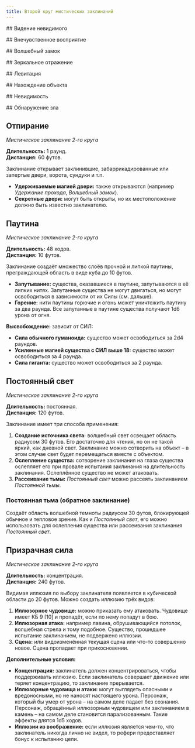 ```yaml
---
title: Второй круг мистических заклинаний
---
```



<Spell id="arcane/detect-invisible">## Видение невидимого</Spell>

<Spell id="arcane/esp">## Внечувственное восприятие</Spell>

<Spell id="arcane/wizard-lock">## Волшебный замок</Spell>

<Spell id="arcane/mirror-image">## Зеркальное отражение</Spell>

<Spell id="arcane/levitate">## Левитация</Spell>

<Spell id="arcane/locate-object">## Нахождение объекта</Spell>

<Spell id="arcane/invisibility">## Невидимость</Spell>

<Spell id="arcane/detect-evil">## Обнаружение зла</Spell>

## Отпирание

_Мистическое заклинание 2-го круга_

**Длительность:** 1 раунд.  
**Дистанция:** 60 футов.

Заклинание открывает заклинившие, забаррикадированные или запертые двери, ворота, сундуки и т.п.

- **Удерживаемые магией двери:** также открываются (например _Удержание прохода_, _Волшебный замок_).
- **Секретные двери:** могут быть открыты, но их местоположение должно быть известно заклинателю.

## Паутина

_Мистическое заклинание 2-го круга_

**Длительность:** 48 ходов.  
**Дистанция:** 10 футов.

Заклинание создаёт множество слоёв прочной и липкой паутины, преграждающей область в виде куба до 10 футов.

- **Запутывание:** существа, оказавшиеся в паутине, запутываются в её липких нитях. Запутанные существа не могут двигаться, но могут освободиться в зависимости от их Силы (см. дальше).
- **Горение:** нити паутины горючие и огонь может уничтожить паутину за два раунда. Все запутанные в паутине существа получают 1d6 урона от огня.

**Высвобождение:** зависит от СИЛ:

- **Сила обычного гуманоида:** существо может освободиться за 2d4 раундов.
- **Усиленные магией существа с СИЛ выше 18:** существо может освободиться за 4 раунда.
- **Сила гиганта:** существо может освободиться за 2 раунда.

## Постоянный свет

_Мистическое заклинание 2-го круга_

**Длительность:** постоянная.  
**Дистанция:** 120 футов.

Заклинание имеет три способа применения:

1. **Создание источника света:** волшебный свет освещает область радиусом 30 футов. Его достаточно для чтения, но он не такой яркий, как дневной свет. Заклинание можно сотворить на объект – в этом случае свет будет перемещаться вместе с объектом.
2. **Ослепление существа:** сотворение заклинания на глаза существа ослепляет его при провале испытания заклинания на длительность заклинания. Ослеплённое существо не может атаковать.
3. **Рассеивание тьмы:** _Постоянный свет_ можно рассеять заклинанием _Постоянной тьмы_.

### Постоянная тьма (обратное заклинание)

Создаёт область волшебной темноты радиусом 30 футов, блокирующей обычное и тепловое зрение. Как и _Постоянный свет_, его можно использовать для ослепления существа или рассеивания заклинания _Постоянный свет_.

## Призрачная сила

_Мистическое заклинание 2-го круга_

**Длительность:** концентрация.  
**Дистанция:** 240 футов.

Видимая иллюзия по выбору заклинателя появляется в кубической области до 20 футов. Можно создать иллюзию трёх видов:

1. **Иллюзорное чудовище:** можно приказать ему атаковать. Чудовище имеет КБ 9 [10] и пропадёт, если по нему попадут в бою.
2. **Иллюзорная атака:** например лавина, обрушивающийся потолок, волшебная стрела и тому подобное. Существо, прошедшее испытание заклинанием, не подвержено иллюзии.
3. **Сцена:** или видоизменённая текущая сцена или что-то совершенно новое. Сцена пропадает при прикосновении.

**Дополнительные условия:**

- **Концентрация:** заклинатель должен концентрироваться, чтобы поддерживать иллюзию. Если заклинатель совершает движение или теряет концентрацию, то заклинание прерывается.
- **Иллюзорные чудовища и атаки:** могут выглядеть опасными и вредоносными, но не наносят настоящего урона. Персонаж, который бы умер от урона – на самом деле падает без сознания. Персонаж, обращённый иллюзорным чудовищем или заклинанием в камень – на самом деле становится парализованным. Такие эффекты длятся 1d5 ходов.
- **Иллюзии из воображение:** если иллюзия является чем-то, что заклинатель никогда лично не видел, то рефери предоставляет бонус к испытанию цели.
